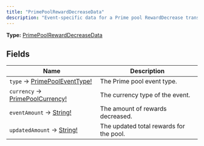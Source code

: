```yaml
---
title: "PrimePoolRewardDecreaseData"
description: "Event-specific data for a Prime pool RewardDecrease transaction."
---
```


**Type:** [PrimePoolRewardDecreaseData](/api-reference/types/primepoolrewarddecreasedata)

## Fields

| Name | Description |
|------|-------------|
| `type` → [PrimePoolEventType!](/api-reference/types/primepooleventtype) | The Prime pool event type. |
| `currency` → [PrimePoolCurrency!](/api-reference/types/primepoolcurrency) | The currency type of the event. |
| `eventAmount` → [String!](/api-reference/types/string) | The amount of rewards decreased. |
| `updatedAmount` → [String!](/api-reference/types/string) | The updated total rewards for the pool. |

